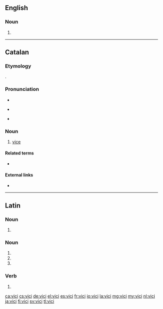==English==

===Noun===
{{head|en|noun plural form}}

# {{plural of|vicus|lang=en}}

----

==Catalan==

===Etymology===
{{bor|ca|la|vitium}}.

===Pronunciation===
* {{ca-IPA}}
* {{homophones|bici|lang=ca}} {{q|Central}}
* {{rhymes|isi|lang=ca}}

===Noun===
{{ca-noun|m}}

# [[vice]] {{gloss|bad habit}}

====Related terms====
* {{l|ca|viciós}}

====External links====
* {{R:IEC2}}

----

==Latin==

===Noun===
{{la-noun-form|vicī}}

# {{inflection of|vicis||dat|s|lang=la}}

===Noun===
{{la-noun-form|vīcī}}

# {{inflection of|vīcus||nom|p|lang=la}}
# {{inflection of|vīcus||gen|s|lang=la}}
# {{inflection of|vīcus||voc|p|lang=la}}

===Verb===
{{la-verb-form|vīcī}}

# {{inflection of|vincō||1|s|perf|act|indc|gloss=I have [[conquer]]ed|lang=la}}

[[ca:vici]]
[[cs:vici]]
[[de:vici]]
[[el:vici]]
[[es:vici]]
[[fr:vici]]
[[io:vici]]
[[la:vici]]
[[mg:vici]]
[[my:vici]]
[[nl:vici]]
[[ja:vici]]
[[fi:vici]]
[[sv:vici]]
[[tl:vici]]